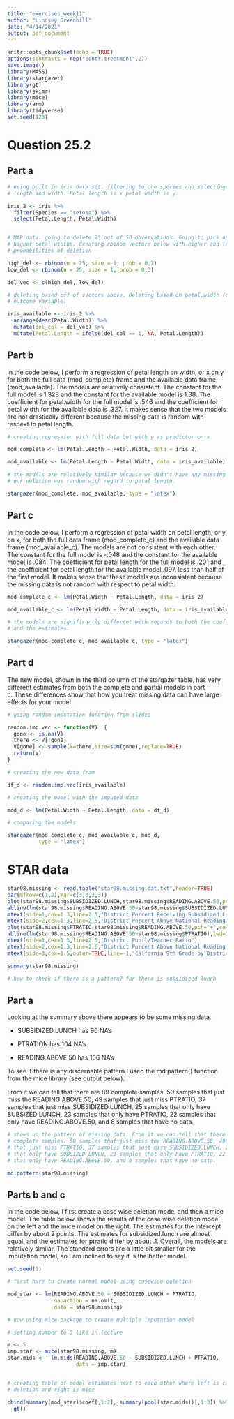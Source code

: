 ```yaml
---
title: "exercises_week11"
author: "Lindsey Greenhill"
date: "4/14/2021"
output: pdf_document
---
```


```r
knitr::opts_chunk$set(echo = TRUE)
options(contrasts = rep("contr.treatment",2))
save.image()
library(MASS)
library(stargazer)
library(gt)
library(skimr)
library(mice)
library(arm)
library(tidyverse)
set.seed(123)
```


# Question 25.2

## Part a

```r

# using built in iris data set. filtering to one species and selecting petal
# length and width. Petal length is x petal width is y.

iris_2 <- iris %>%
  filter(Species == "setosa") %>%
  select(Petal.Length, Petal.Width)


# MAR data. going to delete 25 out of 50 obvervations. Going to pick on the the
# higher petal widths. Creating rbinom vectors below with higher and lower
# probabilities of deletion

high_del <- rbinom(n = 25, size = 1, prob = 0.7)
low_del <- rbinom(n = 25, size = 1, prob = 0.3)

del_vec <- c(high_del, low_del)

# deleting based off of vectors above. Deleting based on petal.width (out
# outcome variable)

iris_available <- iris_2 %>% 
  arrange(desc(Petal.Width)) %>% 
  mutate(del_col = del_vec) %>% 
  mutate(Petal.Length = ifelse(del_col == 1, NA, Petal.Length))

```

## Part b

In the code below, I perform a regression of petal length on width, or x on y
for both the full data (mod_complete) frame and the available data frame
(mod_available). The models are relatively consistent. The constant for the full
model is 1.328 and the constant for the available model is 1.38. The coefficient
for petal.width for the full model is .546 and the coefficient for petal width
for the available data is .327. It makes sense that the two models are not
drastically different because the missing data is random with respext to petal
length.

```r

# creating regression with full data but with y as predictor on x

mod_complete <- lm(Petal.Length ~ Petal.Width, data = iris_2)

mod_available <- lm(Petal.Length ~ Petal.Width, data = iris_available)

# the models are relatively similar because we didn't have any missing x values.
# our deletion was random with regard to petal length.

stargazer(mod_complete, mod_available, type = "latex")
```


## Part c

In the code below, I perform a regression of petal width on petal length, or y
on x, for both the full data frame (mod_complete_c) and the available data frame
(mod_available_c). The models are not consistent with each other. The constant
for the full model is -.048 and the constant for the available model is .084.
The coefficient for petal length for the full model is .201 and the coefficient
for petal length for the available model .097, less than half of the first
model. It makes sense that  these models are inconsistent because the missing
data is not random with respect to petal width.

```r

mod_complete_c <- lm(Petal.Width ~ Petal.Length, data = iris_2)

mod_available_c <- lm(Petal.Width ~ Petal.Length, data = iris_available)

# the models are significantly different with regards to both the coefficients
# and the estimates.

stargazer(mod_complete_c, mod_available_c, type = "latex")

```

## Part d

The new model, shown in the third column of the stargazer table, has very
different estimates from both the complete and partial models in part c. These
differences show that how you treat missing data can have large effects for your
model.

```r

# using random imputation function from slides

random.imp.vec <- function(V)  {
  gone <- is.na(V)
  there <- V[!gone]
  V[gone] <- sample(x=there,size=sum(gone),replace=TRUE)
  return(V)
}

# creating the new data fram

df_d <- random.imp.vec(iris_available)

# creating the model with the imputed data

mod_d <- lm(Petal.Width ~ Petal.Length, data = df_d)

# comparing the models

stargazer(mod_complete_c, mod_available_c, mod_d,
          type = "latex")
```

# STAR data

```r
star98.missing <- read.table("star98.missing.dat.txt",header=TRUE) 
par(mfrow=c(1,2),mar=c(3,3,3,3)) 
plot(star98.missing$SUBSIDIZED.LUNCH,star98.missing$READING.ABOVE.50,pch="+",col="blue") 
abline(lm(star98.missing$READING.ABOVE.50~star98.missing$SUBSIDIZED.LUNCH),lwd=3) 
mtext(side=1,cex=1.3,line=2.5,"District Percent Receiving Subsidized Lunch") 
mtext(side=2,cex=1.3,line=2.5,"District Percent Above National Reading Median") 
plot(star98.missing$PTRATIO,star98.missing$READING.ABOVE.50,pch="+",col="blue") 
abline(lm(star98.missing$READING.ABOVE.50~star98.missing$PTRATIO),lwd=3) 
mtext(side=1,cex=1.3,line=2.5,"District Pupil/Teacher Ratio") 
mtext(side=2,cex=1.3,line=2.5,"District Percent Above National Reading Median") 
mtext(side=3,cex=1.5,outer=TRUE,line=-1,"Calfornia 9th Grade by District, 1998")

summary(star98.missing)

# how to check if there is a pattern? for there is subsidized lunch
```


## Part a

Looking at the summary above there appears to be some missing data. 

* SUBSIDIZED.LUNCH has 90 NA's

* PTRATION has 104 NA's

* READING.ABOVE.50 has 106 NA's

To see if there is any discernable pattern I used the md.pattern() function from
the mice library (see output below). 

From it we can tell that there are 89
complete samples. 50 samples that just miss the READING.ABOVE.50, 49 samples
that just miss PTRATIO, 37 samples that just miss SUBSIDIZED.LUNCH, 25 samples
that only have SUBSIZED LUNCH, 23 samples that only have PTRATIO, 22 samples
that only have READING.ABOVE.50, and 8 samples that have no data.



```r

# shows up the pattern of missing data. From it we can tell that there are 89
# complete samples. 50 samples that just miss the READING.ABOVE.50, 49 samples
# that just miss PTRATIO, 37 samples that just miss SUBSIDIZED.LUNCH, 25 samples
# that only have SUBSIZED LUNCH, 23 samples that only have PTRATIO, 22 samples
# that only have READING.ABOVE.50, and 8 samples that have no data.

md.pattern(star98.missing)
```


## Parts b and c

In the code below, I first create a case wise deletion model and then a mice
model. The table below shows the results of the case wise deletion model on the
left and the mice model on the right. The estimates for the intercept differ by
about 2 points. The estimates for subsidized.lunch are almost equal, and the
estimates for ptratio differ by about .1. Overall, the models are relatively
similar. The standard errors are a little bit smaller for the imputation model,
so I am inclined to say it is the better model.

```r

set.seed(1)

# first have to create normal model using casewise deletion

mod_star <- lm(READING.ABOVE.50 ~ SUBSIDIZED.LUNCH + PTRATIO,
               na.action = na.omit,
               data = star98.missing)

# now using mice package to create multiple imputation model

# setting number to 5 like in lecture

m <- 5
imp.star <- mice(star98.missing, m)
star.mids <-  lm.mids(READING.ABOVE.50 ~ SUBSIDIZED.LUNCH + PTRATIO,
                      data = imp.star)


# creating table of model estimates next to each other where left is case wise
# deletion and right is mice

cbind(summary(mod_star)$coef[,1:2], summary(pool(star.mids))[,1:3]) %>%
  gt()
```

